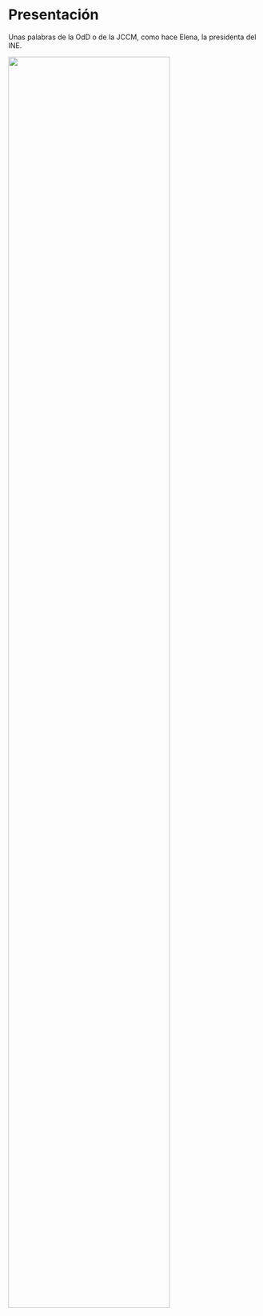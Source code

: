 # Presentación {.unnumbered}


Unas palabras de la OdD o de la JCCM, como hace Elena, la presidenta del INE.

![](cover_ejemplo.png){width=80%}

